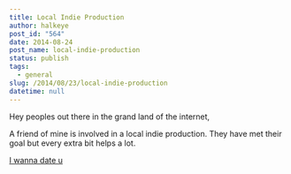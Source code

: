 ```yaml
---
title: Local Indie Production
author: halkeye
post_id: "564"
date: 2014-08-24
post_name: local-indie-production
status: publish
tags:
  - general
slug: /2014/08/23/local-indie-production
datetime: null
---
```


Hey peoples out there in the grand land of the internet,

A friend of mine is involved in a local indie production. They have met their goal but every extra bit helps a lot.



[I wanna date u](https://www.indiegogo.com/projects/i-wanna-date-u-the-movie/x/219183#home)
